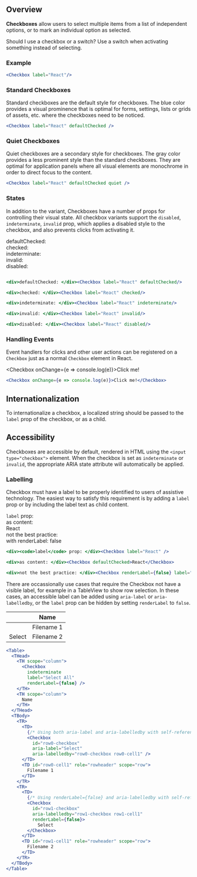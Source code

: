
## Overview

**Checkboxes**  allow users to select multiple items from a list of independent options, or to mark an individual option as selected.

Should I use a checkbox or a switch? Use a switch when activating something instead of selecting.

### Example

<Checkbox label="React"/>

```jsx
<Checkbox label="React"/>
```

### Standard Checkboxes
Standard checkboxes are the default style for checkboxes. The blue color provides a visual prominence that is optimal for forms, settings, lists or grids of assets, etc. where the checkboxes need to be noticed.


<Checkbox label="React" defaultChecked />

```jsx
<Checkbox label="React" defaultChecked />
```

### Quiet Checkboxes

Quiet checkboxes are a secondary style for checkboxes. The gray color provides a less prominent style than the standard checkboxes. They are optimal for application panels where all visual elements are monochrome in order to direct focus to the content.

<Checkbox label="React" defaultChecked quiet />

```jsx
<Checkbox label="React" defaultChecked quiet />
```

### States

In addition to the variant, Checkboxes have a number of props for controlling their visual state. All checkbox variants support the `disabled`, `indeterminate`, `invalid`   prop, which applies a disabled style to the checkbox, and also prevents clicks from activating it.

<div>defaultChecked: </div><Checkbox label="React" defaultChecked/>

<div>checked: </div><Checkbox label="React" checked/>

<div>indeterminate: </div><Checkbox label="React" indeterminate/>

<div>invalid: </div><Checkbox label="React" invalid/>

<div>disabled: </div><Checkbox label="React" disabled/>

```jsx

<div>defaultChecked: </div><Checkbox label="React" defaultChecked/>

<div>checked: </div><Checkbox label="React" checked/>

<div>indeterminate: </div><Checkbox label="React" indeterminate/>

<div>invalid: </div><Checkbox label="React" invalid/>

<div>disabled: </div><Checkbox label="React" disabled/>

```

### Handling Events

Event handlers for clicks and other user actions can be registered on a `Checkbox` just as a normal `Checkbox` element in React.

<Checkbox onChange={e => console.log(e)}>Click me!</Checkbox>

```jsx
<Checkbox onChange={e => console.log(e)}>Click me!</Checkbox>
```

## Internationalization

To internationalize a checkbox, a localized string should be passed to the `label` prop of the checkbox, or as a child.

## Accessibility

Checkboxes are accessible by default, rendered in HTML using the `<input type="checkbox">` element. When the checkbox is set as `indeterminate` or `invalid`, the appropriate ARIA state attribute will automatically be applied.

### Labelling

Checkbox must have a label to be properly identified to users of assistive technology. The easiest way to satisfy this requirement is by adding a `label` prop or by including the label text as child content.

<div><code>label</code> prop: </div><Checkbox label="React" />

<div>as content: </div><Checkbox defaultChecked>React</Checkbox>

<div>not the best practice: </div><Checkbox renderLabel={false} label="React checkbox" defaultChecked>with renderLabel: false</Checkbox>

```jsx
<div><code>label</code> prop: </div><Checkbox label="React" />

<div>as content: </div><Checkbox defaultChecked>React</Checkbox>

<div>not the best practice: </div><Checkbox renderLabel={false} label="React checkbox" defaultChecked>with renderLabel: false</Checkbox>
```

There are occassionally use cases that require the Checkbox not have a visible label, for example in a TableView to show row selection. In these cases, an accessible label can be added using `aria-label` or `aria-labelledby`, or the `label` prop can be hidden by setting `renderLabel` to `false`.

<Table>
  <THead>
    <TH style={{'padding-top': '8px'}} scope="column">
      <Checkbox
        indeterminate
        label="Select All"
        renderLabel={false} />
    </TH>
    <TH scope="column">
      Name
    </TH>
  </THead>
  <TBody>
    <TR>
      <TD style={{'padding-top': '8px'}}>
        <Checkbox
          id="row0-checkbox"
          aria-label="Select"
          aria-labelledby="row0-checkbox row0-cell1" />
      </TD>
      <TD id="row0-cell1" role="rowheader" scope="row">
        Filename 1
      </TD>
    </TR>
    <TR>
      <TD style={{'padding-top': '8px'}}>
        <Checkbox
          id="row1-checkbox"
          aria-labelledby="row1-checkbox row1-cell1"
          renderLabel={false}
          defaultChecked>
            Select
        </Checkbox>
      </TD>
      <TD id="row1-cell1" role="rowheader" scope="row">
        Filename 2
      </TD>
    </TR>
  </TBody>
</Table>

```jsx
<Table>
  <THead>
    <TH scope="column">
      <Checkbox
        indeterminate
        label="Select All"
        renderLabel={false} />
    </TH>
    <TH scope="column">
      Name
    </TH>
  </THead>
  <TBody>
    <TR>
      <TD>
        {/* Using both aria-label and aria-labelledby with self-reference: */}
        <Checkbox
          id="row0-checkbox"
          aria-label="Select"
          aria-labelledby="row0-checkbox row0-cell1" />
      </TD>
      <TD id="row0-cell1" role="rowheader" scope="row">
        Filename 1
      </TD>
    </TR>
    <TR>
      <TD>
        {/* Using renderLabel={false} and aria-labelledby with self-reference: */}
        <Checkbox
          id="row1-checkbox"
          aria-labelledby="row1-checkbox row1-cell1"
          renderLabel={false}>
            Select
        </Checkbox>
      </TD>
      <TD id="row1-cell1" role="rowheader" scope="row">
        Filename 2
      </TD>
    </TR>
  </TBody>
</Table>
```



